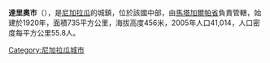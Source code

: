 '''達里奧市'''（{{lang-es|Ciudad Darío}}），是[[尼加拉瓜|尼加拉瓜]]的城鎮，位於該國中部，由[[馬塔加爾帕省|馬塔加爾帕省]]負責管轄，始建於1920年，面積735平方公里，海拔高度456米，2005年人口41,014，人口密度每平方公里55.8人。

{{Coord|12|43|N|86|7|W|display=title}}

{{Nicaragua-geo-stub}}
[[Category:尼加拉瓜城市|Category:尼加拉瓜城市]]